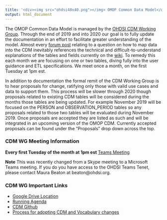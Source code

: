 ```yaml
---
title: '<div><img src="ohdsi40x40.png"></img> OMOP Common Data Model</div>'
output: html_document
---
```


The OMOP Common Data Model is managed by the [OHDSI CDM Working Group](https://www.ohdsi.org/web/wiki/doku.php?id=projects:workgroups:cdm-wg). Through the end of 2019 and into 2020 our goal is to fully update the documentation in an effort to facilitate greater understanding of the model. Almost every [forum post](https://www.forums.ohdsi.org) relating to a question on how to map data into the CDM inevitably references the technical and difficult-to-understand explanations of the tables and fields currently on the [wiki](https://www.github.com/ohdsi/CommonDataModel/wiki). To remedy this each month we are focusing on one or two tables, diving fully into the user guidance and ETL specifications. We meet once a month, on the first Tuesday at 1pm est.

In addition to documentation the formal remit of the CDM Working Group is to hear proposals for change, ratifying only those with valid use cases and data to support them. This process will be slower through 2020 though proposals related to existing CDM tables will be considered during the months those tables are being updated. For example November 2019 will be focused on the PERSON and OBSERVATION_PERIOD tables so any proposals related to those two tables will be evaluated during November 2019. Once proposals are accepted they are listed as such and will be integrated in an upcoming version of the OMOP CDM. Currently accepted proposals can be found under the "Proposals" drop down across the top. 

### CDM WG Meeting Information

**Every first Tuesday of the month at 1pm est** [Teams Meeting](https://teams.microsoft.com/l/meetup-join/19%3a133f2b94b86a41a884d4a4d160610148%40thread.tacv2/1601910741972?context=%7b%22Tid%22%3a%22a30f0094-9120-4aab-ba4c-e5509023b2d5%22%2c%22Oid%22%3a%2281c21b6d-448d-4634-abbc-6b0962d1138a%22%7d)   

**Note** This was recently changed from a Skype meeting to a Microsoft Teams meeting. If you do you have access to the OHDSI Teams Tenet, please contact Maura Beaton at beaton@ohdsi.org.


### CDM WG Important Links

- [Google Drive Location](https://drive.google.com/open?id=1DaNKe6ivIAZPJeI31VJ-pzNB9wS9hDqu)
- [Running Agenda](https://docs.google.com/document/d/1WgKePjrI_cGdqn2XQCe1JdGaTzdMqU4p5ihkMt8fcAc/edit?usp=sharing)
- [CDM Github](https://github.com/OHDSI/CommonDataModel)
- [Process for adopting CDM and Vocabulary changes](https://www.ohdsi.org/web/wiki/doku.php?id=documentation:next_cdm:cdm_process)
